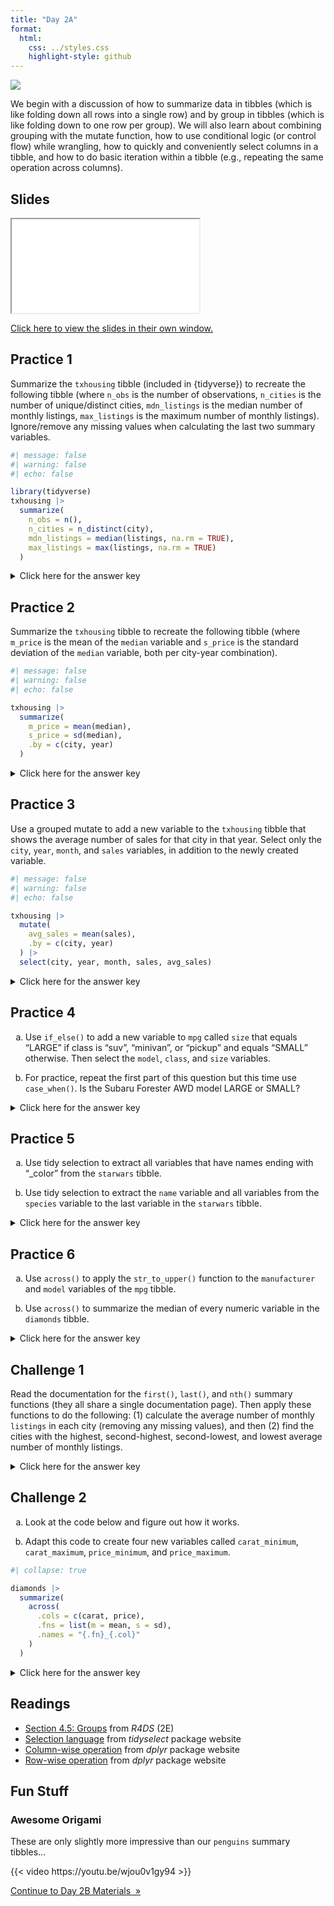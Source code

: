 ```yaml
---
title: "Day 2A"
format:
  html:
    css: ../styles.css
    highlight-style: github
---
```


![](../img/processing_2780E3.svg){.hero}

We begin with a discussion of how to summarize data in tibbles (which is like folding down all rows into a single row) and by group in tibbles (which is like folding down to one row per group). We will also learn about combining grouping with the mutate function, how to use conditional logic (or control flow) while wrangling, how to quickly and conveniently select columns in a tibble, and how to do basic iteration within a tibble (e.g., repeating the same operation across columns).

## Slides

<iframe class="slide-deck" src="./Slides/2A_Slides.html" title="Day 2A Slideshow">
</iframe>

[Click here to view the slides in their own window.](./Slides/2A_Slides.html)

## Practice 1

Summarize the `txhousing` tibble (included in \{tidyverse\}) to recreate the following tibble (where `n_obs` is the number of observations, `n_cities` is the number of unique/distinct cities, `mdn_listings` is the median number of monthly listings, `max_listings` is the maximum number of monthly listings). Ignore/remove any missing values when calculating the last two summary variables.

```r
#| message: false
#| warning: false
#| echo: false

library(tidyverse)
txhousing |> 
  summarize(
    n_obs = n(),
    n_cities = n_distinct(city),
    mdn_listings = median(listings, na.rm = TRUE),
    max_listings = max(listings, na.rm = TRUE)
  )
```

<p><details>
<summary>Click here for the answer key</summary>
<blockquote>

```r
#| message: false
#| warning: false
#| collapse: true

library(tidyverse)
txhousing |> 
  summarize(
    n_obs = n(),
    n_cities = n_distinct(city),
    mdn_listings = median(listings, na.rm = TRUE),
    max_listings = max(listings, na.rm = TRUE)
  )
```

</blockquote></details></p>

## Practice 2

Summarize the `txhousing` tibble to recreate the following tibble (where `m_price` is the mean of the `median` variable and `s_price` is the standard deviation of the `median` variable, both per city-year combination).

```r
#| message: false
#| warning: false
#| echo: false

txhousing |> 
  summarize(
    m_price = mean(median),
    s_price = sd(median),
    .by = c(city, year)
  )
```


<p><details>
<summary>Click here for the answer key</summary>
<blockquote>

```r
#| message: false
#| warning: false
#| collapse: true

txhousing |> 
  summarize(
    m_price = mean(median),
    s_price = sd(median),
    .by = c(city, year)
  )
```

</blockquote></details></p>

## Practice 3

Use a grouped mutate to add a new variable to the `txhousing` tibble that shows the average number of sales for that city in that year. Select only the `city`, `year`, `month`, and `sales` variables, in addition to the newly created variable.

```r
#| message: false
#| warning: false
#| echo: false

txhousing |> 
  mutate(
    avg_sales = mean(sales),
    .by = c(city, year)
  ) |> 
  select(city, year, month, sales, avg_sales)
```

<p><details>
<summary>Click here for the answer key</summary>
<blockquote>

```r
#| message: false
#| warning: false
#| collapse: true

txhousing |> 
  mutate(
    avg_sales = mean(sales),
    .by = c(city, year)
  ) |> 
  select(city, year, month, sales, avg_sales)
```

</blockquote></details></p>

## Practice 4

a) Use `if_else()` to add a new variable to `mpg` called `size` that equals “LARGE” if class is “suv”, “minivan”, or “pickup” and equals “SMALL” otherwise. Then select the `model`, `class`, and `size` variables.

b) For practice, repeat the first part of this question but this time use `case_when()`. Is the Subaru Forester AWD model LARGE or SMALL?

<p><details>
<summary>Click here for the answer key</summary>
<blockquote>

**Part (a)**

```r
#| message: false
#| collapse: true

mpg |> 
  mutate(
    size = if_else(
      condition = class %in% c("suv", "minivan", "pickup"),
      true = "LARGE",
      false = "SMALL"
    )
  ) |> 
  select(model, class, size)
```

**Part (b)**
```r
#| collapse: true

mpg |> 
  mutate(
    size = case_when(
      class == "suv" ~ "LARGE",
      class == "minivan" ~ "LARGE",
      class == "pickup" ~ "LARGE",
      .default = "SMALL"
    )
  ) |> 
  select(model, class, size) |> 
  filter(model == "forester awd")
```

The Subaru Forester AWD is LARGE.

</blockquote></details></p>


## Practice 5

a.    Use tidy selection to extract all variables that have names ending with "_color" from the `starwars` tibble.

b.    Use tidy selection to extract the `name` variable and all variables from the `species` variable to the last variable in the `starwars` tibble.

<p><details>
<summary>Click here for the answer key</summary>
<blockquote>

**Answer (a)**

```r
#| message: false
#| collapse: true

library(tidyverse)
starwars |> 
  select(ends_with("_color"))
```

**Answer (b)**

```r
#| collapse: true

starwars |> 
  select(name, species:last_col())
```

</blockquote></details></p>

## Practice 6

a.    Use `across()` to apply the `str_to_upper()` function to the `manufacturer` and `model` variables of the `mpg` tibble.

b.    Use `across()` to summarize the median of every numeric variable in the `diamonds` tibble.


<p><details>
<summary>Click here for the answer key</summary>
<blockquote>

**Answer (a)**

```r
#| collapse: true

mpg |> 
  mutate(
    across(
      .cols = c(manufacturer, model), 
      .fns = str_to_upper
    )
  )
```

**Answer (b)**

```r
#| collapse: true

diamonds |> 
  summarize(
    across(
      .cols = where(is.numeric), 
      .fns = median
    )
  )
```


</blockquote></details></p>


## Challenge 1

Read the documentation for the `first()`, `last()`, and `nth()` summary functions (they all share a single documentation page). Then apply these functions to do the following: (1) calculate the average number of monthly `listings` in each city (removing any missing values), and then (2) find the cities with the highest, second-highest, second-lowest, and lowest average number of monthly listings.

<p><details>
<summary>Click here for the answer key</summary>
<blockquote>
```r
#| collapse: true

txhousing |> 
  summarize(
    m_listings = mean(listings, na.rm = TRUE),
    .by = city
  ) |> 
  summarize(
    most = first(city, order_by = m_listings),
    second_most = nth(city, n = 2, order_by = m_listings),
    second_least = nth(city, n = -2, order_by = m_listings),
    least = last(city, order_by = m_listings)
  )
```
</blockquote></details></p>

## Challenge 2

a.    Look at the code below and figure out how it works.

b.    Adapt this code to create four new variables called `carat_minimum`, `carat_maximum`, `price_minimum`, and `price_maximum`.

```r
#| collapse: true

diamonds |> 
  summarize(
    across(
      .cols = c(carat, price),
      .fns = list(m = mean, s = sd),
      .names = "{.fn}_{.col}"
    )
  )
```

<p><details>
<summary>Click here for the answer key</summary>
<blockquote>

```r
#| collapse: true

diamonds |> 
  summarize(
    across(
      .cols = c(carat, price),
      .fns = list(minimum = min, maximum = max),
      .names = "{.col}_{.fn}"
    )
  )
```

</blockquote></details></p>

## Readings

- [Section 4.5: Groups](https://r4ds.hadley.nz/data-transform.html#groups) from *R4DS* (2E)
- [Selection language](https://tidyselect.r-lib.org/reference/language.html) from *tidyselect* package website
- [Column-wise operation](https://dplyr.tidyverse.org/articles/colwise.html) from *dplyr* package website
- [Row-wise operation](https://dplyr.tidyverse.org/articles/rowwise.html) from *dplyr* package website

## Fun Stuff

### Awesome Origami

These are only slightly more impressive than our `penguins` summary tibbles...

{{< video https://youtu.be/wjou0v1gy94 >}}


::: {.text-center}
<a href="day2B.html" class="btn btn-primary mt-5" role="button" >Continue to Day 2B Materials&nbsp;&nbsp;&raquo;</a>
:::
